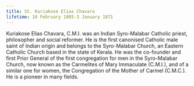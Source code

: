 ```yaml
---
title: St. Kuriakose Elias Chavara
lifetime: 10 February 1805-3 January 1871
---
```


Kuriakose Elias Chavara, C.M.I. was an Indian Syro-Malabar Catholic
priest, philosopher and social reformer. He is the first canonised Catholic male saint of Indian origin
and belongs to the Syro-Malabar Church, an Eastern Catholic Church based in the state of Kerala. He was
the co-founder and first Prior General of the first congregation for men in the Syro-Malabar Church, now
known as the Carmelites of Mary Immaculate (C.M.I.), and of a similar one for women, the Congregation of
the Mother of Carmel (C.M.C.). He is a pioneer in many fields.
